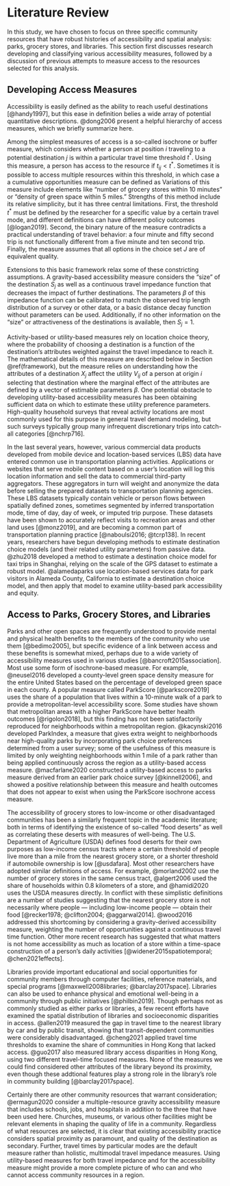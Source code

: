 # Literature Review {#lit-review}

In this study, we have chosen to focus on three specific community resources
that have robust histories of accessibility and spatial analysis: parks, grocery
stores, and libraries. This section first discusses research developing and 
classifying various accessibility measures, followed by a discussion of previous
attempts to measure access to the resources selected for this analysis.

## Developing Access Measures

Accessibility is easily defined as the ability to reach useful destinations [@handy1997],
but this ease in definition belies a wide array of potential quantitative 
descriptions. @dong2006 present a helpful hierarchy of access measures, which we
briefly summarize here.

Among the simplest measures of access is a so-called isochrone or buffer measure, which
considers whether a person at position $i$ traveling to a potential destination 
$j$ is within a particular travel time threshold $t^*$. Using this measure, a
person has access to the resource if $t_{ij} < t^*$. Sometimes it is 
possible to access multiple resources within this threshold, in which case a
a cumulative opportunities measure can be defined as 
\begin{equation}
  A_i^{\mathrm{isochrone}} = \sum_{j \in J} \delta_{ij}, 
  \mathrm{\ where\ } \delta_{ij} = 
  \begin{cases}
    1, & \text{for } t_{ij} \leq t^*\\
    0, & \text{for } t_{ij} > t^*
  \end{cases} 
  (\#eq:isochrone)
\end{equation}
Variations of this measure include elements like "number of grocery stores 
within 10 minutes" or "density of green space within 5 miles." Strengths of 
this method include its relative simplicity, but it has three central limitations. First,
the threshold $t^*$ must be defined by the researcher for a specific value by
a certain travel mode, and different definitions
can have different policy outcomes [@logan2019]. Second, the binary nature of the
measure contradicts a practical understanding of travel behavior: a four minute and fifty second
trip is not functionally different from a five minute and ten second trip. Finally,
the measure assumes that all options in the choice set $J$ are of equivalent 
quality.

Extensions to this basic framework relax some of these constricting assumptions. 
A gravity-based accessibility measure
\begin{equation}
  A_i^{\mathrm{gravity}} = \sum_{j \in J} S_j * f(t_{ij}, \beta)
  (\#eq:gravity)
\end{equation}
considers the "size" of the destination $S_j$ as well as a continuous travel 
impedance function that decreases the impact of further destinations. The parameters
$\beta$ of this impedance function can be calibrated to match the observed trip length
distribution of a survey or other data, or a basic distance decay function without
parameters can be used. Additionally, if no other information on the "size" or 
attractiveness of the destinations is available, then $S_j = 1$.

Activity-based or utility-based measures rely on location choice theory, where 
the probability of choosing a destination is a function of the destination's 
attributes weighted against the travel impedance to reach it. The mathematical 
details of this measure are described below in Section \@ref(framework), but the 
measure relies on understanding how the attributes of a destination $X_j$ affect
the utility $V_{ij}$ of a person at origin $i$ selecting that destination
\begin{equation}
V_{ij} = X_{ij}\beta
  (\#eq:simple-utility)
\end{equation}
where the marginal effect of the attributes are defined by a vector of 
estimable parameters $\beta$. 
One potential obstacle to developing utility-based accessibility measures has been
obtaining sufficient data on which to estimate these utility preference parameters.
High-quality household surveys that reveal activity locations are most commonly
used for this purpose in general travel demand modeling, but such surveys typically
group many infrequent discretionary trips into catch-all categories [@nchrp716].

In the last several years, however, various commercial data products developed from
mobile device and location-based services (LBS) data have entered common use in
transportation planning activities. Applications or websites that serve mobile 
content based on a user's location will log this location information and 
sell the data to commercial third-party aggregators. These aggregators in turn will weight 
and anonymize the data before selling the prepared datasets to transportation 
planning agencies. These LBS datasets typically contain
vehicle or person flows between spatially defined zones, sometimes segmented by
inferred transportation mode, time of day, day of week, or imputed trip purpose.
These datasets have been shown to accurately reflect visits to recreation areas
and other land uses [@monz2019], and are becoming a common part of transportation
planning practice [@naboulsi2016; @tcrp138]. In recent years, researchers have
begun developing methods to estimate destination choice models (and their
related utility parameters) from passive data. @zhu2018 developed a method to
estimate a destination choice model for taxi trips in Shanghai, relying on the
scale of the GPS dataset to estimate a robust model. @alamedaparks use
location-based services data for park visitors in Alameda County, California to
estimate a destination choice model, and then apply that model to examine
utility-based park accessibility and equity.


## Access to Parks, Grocery Stores, and Libraries 

Parks and other open spaces are frequently understood to provide mental and physical
health benefits to the members of the community who use them [@bedimo2005], but
specific evidence of a link between access and these benefits is somewhat mixed, 
perhaps due to a wide variety of accessibility measures used in various studies
[@bancroft2015association]. Most use some form of isochrone-based measure. For example, 
@neusel2016 developed a county-level green space density measure for the entire United
States based on the percentage of developed green space in each county.
A popular measure called ParkScore [@parkscore2019] uses the share of a
population that lives within a 10-minute walk of a park to provide a metropolitan-level
accessibility score. Some studies have shown that metropolitan areas with a higher
ParkScore have better health outcomes [@rigolon2018], but this finding has not 
been satisfactorily reproduced for neighborhoods within a metropolitan region. 
@kacynski2016 developed ParkIndex, a
measure that gives extra weight to neighborhoods near high-quality parks by
incorporating park choice preferences determined from a user survey; some of the
usefulness of this measure is limited by only weighting neighborhoods within 1
mile of a park rather than being applied continuously across the region as a utility-based 
access measure. @macfarlane2020 constructed a utility-based access to parks
measure derived from an earlier park choice survey [@kinnell2006], and showed a
positive relationship between this measure and health outcomes that does not
appear to exist when using the ParkScore isochrone access measure.

The accessibility of grocery stores to low-income or other disadvantaged
communities has been a similarly frequent topic in the academic literature; 
both in terms of identifying the existence of so-called "food deserts" as well 
as correlating these deserts with measures of well-being. The U.S. Department of
Agriculture (USDA) defines food deserts for their own purposes as low-income census tracts
where a certain threshold of people live more than a mile from the nearest 
grocery store, or a shorter threshold if automobile ownership is low [@usdafara].
Most other researchers have adopted similar definitions of access. For example,
@morland2002 use the number of grocery stores in the same census tract, @algert2006 
used the share of households within 0.8 kilometers of a store, and @hamidi2020
uses the USDA measures directly. 
In conflict with these simplistic definitions are 
a number of studies suggesting that the nearest grocery store is not necessarily
where people --- including low-income people --- obtain their food 
[@recker1978; @clifton2004; @aggarwal2014]. @wood2016 addressed this shortcoming
by considering a gravity-derived accessibility measure, weighting the number of 
opportunities against a continuous travel time function. Other more recent research
has suggested that what matters 
is not home accessibility as much as location of a store within a time-space construction
of a person's daily activities [@widener2015spatiotemporal; @chen2021effects].

Libraries provide important educational and social opportunities for community
members through computer facilities, reference materials, and special programs 
[@maxwell2008libraries; @barclay2017space]. Libraries can also be used to 
enhance physical and emotional well-being in a community through public 
initiatives [@philbin2019]. Though perhaps not as commonly studied as either 
parks or libraries, a few recent efforts have examined the spatial distribution
of libraries and socioeconomic disparities in access. @allen2019 measured the 
gap in travel time to the nearest library by car and by public transit, showing
that transit-dependent communities were considerably disadvantaged. @cheng2021
applied travel time thresholds to examine the share of communities in Hong Kong
that lacked access. @guo2017 also measured library access disparities in  Hong Kong,
using two different travel-time focused measures. None of the measures we could 
find considered other attributes of the library beyond its proximity, even though
these addtional features play a strong role in the library's role in community building
[@barclay2017space].

Certainly there are other community resources that warrant consideration;
@ermagun2020 consider a multiple-resource gravity accessibility measure that
includes schools, jobs, and hospitals in addition to the three that have been used here. 
Churches, museums, or various other facilities might be relevant elements
in shaping the quality of life in a community.  Regardless of what resources 
are selected, it is clear that existing accessibility practice considers spatial
proximity as paramount, and quality of the destination as secondary. Further, 
travel times by particular modes are the default measure rather than holistic,
multimodal travel impedance measures. Using utility-based measures for both
travel impedance and for the accessibility measure might provide a more 
complete picture of who can and who cannot access community resources in a region.










